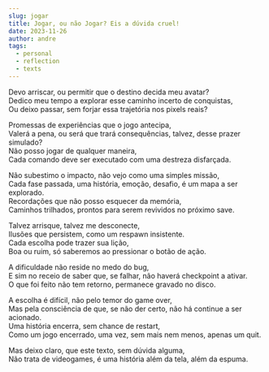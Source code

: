 ```yaml
---
slug: jogar
title: Jogar, ou não Jogar? Eis a dúvida cruel!
date: 2023-11-26
author: andre
tags:
  - personal
  - reflection
  - texts
---
```


Devo arriscar, ou permitir que o destino decida meu avatar?  
Dedico meu tempo a explorar esse caminho incerto de conquistas,  
Ou deixo passar, sem forjar essa trajetória nos pixels reais?  

Promessas de experiências que o jogo antecipa,  
Valerá a pena, ou será que trará consequências, talvez, desse prazer simulado?  
Não posso jogar de qualquer maneira,  
Cada comando deve ser executado com uma destreza disfarçada.  

Não subestimo o impacto, não vejo como uma simples missão,  
Cada fase passada, uma história, emoção, desafio, é um mapa a ser explorado.  
Recordações que não posso esquecer da memória,  
Caminhos trilhados, prontos para serem revividos no próximo save.  

Talvez arrisque, talvez me desconecte,  
Ilusões que persistem, como um respawn insistente.  
Cada escolha pode trazer sua lição,  
Boa ou ruim, só saberemos ao pressionar o botão de ação.  

A dificuldade não reside no medo do bug,  
E sim no receio de saber que, se falhar, não haverá checkpoint a ativar.  
O que foi feito não tem retorno, permanece gravado no disco.  

A escolha é difícil, não pelo temor do game over,  
Mas pela consciência de que, se não der certo, não há continue a ser acionado.  
Uma história encerra, sem chance de restart,  
Como um jogo encerrado, uma vez, sem mais nem menos, apenas um quit.  

Mas deixo claro, que este texto, sem dúvida alguma,  
Não trata de videogames, é uma história além da tela, além da espuma.  
